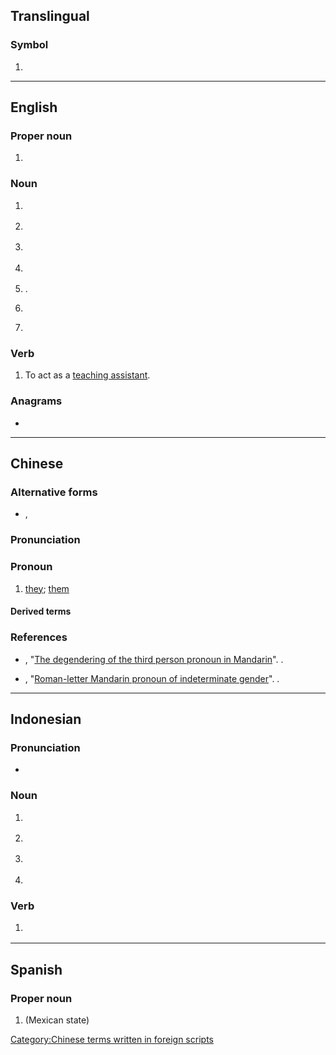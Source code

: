 {{also|Appendix:Variations of "ta"}}
==Translingual==
{{wikipedia}}

===Symbol===
{{mul-symbol}}

# {{SI-unit-abb|tera|ampere|[[electrical current]]}}

----

==English==

===Proper noun===
{{en-proper noun}}

# {{initialism of|en|Territorial Army}}

===Noun===
{{en-noun|~}}

# {{lb|en|countable}} {{initialism of|en|[[transportation]] [[authority]]}}
# {{lb|en|countable}} {{initialism of|en|teaching assistant}}
# {{lb|en|countable}} {{initialism of|en|travel agent}}
# {{lb|en|countable}} {{initialism of|en|[[target]] [[audience]]}}
# {{lb|en|countable|aviation}} {{init of|en|traffic advisory|nodot=1}} {{gloss|a type of [[TCAS]] warning}}.
# {{lb|en|uncountable}} {{initialism of|en|transactional analysis}}
# {{lb|en|uncountable|insurance}} {{initialism of|en|term assurance}}

===Verb===
{{en-verb|TAs|TAing|TAed|pres_3sg2=TA's|pres_ptc2=TA'ing|past2=TAd|past3=TA'ed|past4=TA'd}}

# {{lb|en|intransitive}} To act as a [[teaching assistant]].
#: {{ux|en|The university offered me a chance to '''TA''' this semester.}}

===Anagrams===
* {{anagrams|en|a=at|'at|A-T|A/T|AT|at|at-}}

----

==Chinese==

===Alternative forms===
* {{l|zh|ta}}, {{l|zh|Ta}}

===Pronunciation===
{{zh-pron
|m=tā
|cat=pronoun
}}

===Pronoun===
{{head|zh|pronoun}}

# {{lb|zh|Internet slang}} {{n-g|An alternative spelling of the third-person pronoun {{zh-l|他}}/{{zh-l|她}} that is explicitly gender-neutral:}} [[they]]; [[them]]

====Derived terms====
{{zh-der|TA們}}

===References===
* {{w|Victor Mair}}, "[http://languagelog.ldc.upenn.edu/nll/?p=8937 The degendering of the third person pronoun in Mandarin]". {{w|Language Log}}.
* {{w|Victor Mair}}, "[http://languagelog.ldc.upenn.edu/nll/?p=27280 Roman-letter Mandarin pronoun of indeterminate gender]". {{w|Language Log}}.

[[Category:Chinese terms written in foreign scripts]]

----

==Indonesian==

===Pronunciation===
* {{IPA|id|[ˈtea]}}

===Noun===
{{id-noun}}

# {{lb|id|education}} {{initialism of|id|tahun ajaran}}
# {{lb|id|education}} {{initialism of|id|tahun akademik}}
# {{lb|id|education}} {{initialism of|id|tugas akhir}}
# {{lb|id|finance}} {{initialism of|id|tahun anggaran}}

===Verb===
{{head|id|verb}}

# {{lb|id|education|colloquial}} {{initialism of|id|titip absen}}

----

==Spanish==

===Proper noun===
{{head|es|proper noun}}

# {{abbreviation of|es|Tamaulipas}} (Mexican state)